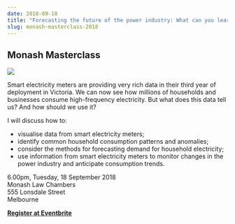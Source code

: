 ```yaml
---
date: 2018-09-18
title: "Forecasting the future of the power industry: What can you learn from smart meter data?"
slug: monash-masterclass-2018
---
```


## Monash Masterclass

![](https://img.evbuc.com/https%3A%2F%2Fcdn.evbuc.com%2Fimages%2F45424329%2F208794207656%2F1%2Foriginal.jpg?w=800&auto=compress&rect=0%2C52%2C2346%2C1173&s=cab3adc4fdc12d60f5b3cf647c08e84c)

Smart electricity meters are providing very rich data in their third year of deployment in Victoria. We can now see how millions of households and businesses consume high-frequency electricity. But what does this data tell us? And how should we use it?

I will discuss how to:

  - visualise data from smart electricity meters;
  - identify common household consumption patterns and anomalies;
  - consider the methods for forecasting demand for household electricity;
  - use information from smart electricity meters to monitor changes in the power industry and anticipate consumption trends.

6.00pm, Tuesday, 18 September 2018<br>
Monash Law Chambers<br>
555 Lonsdale Street<br>
Melbourne<br>

[**Register at Eventbrite**](https://www.eventbrite.com.au/e/monash-masterclass-forecasting-the-future-of-the-power-industrywhat-can-you-learn-from-smart-meter-registration-46394364794)

